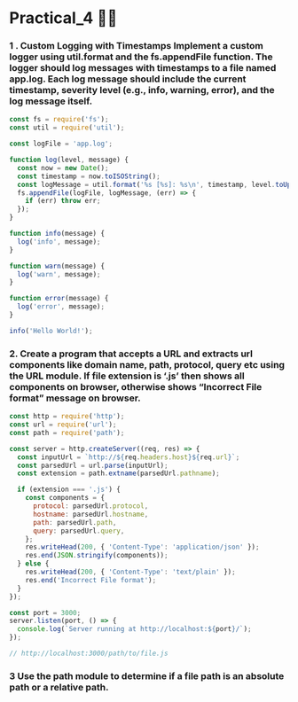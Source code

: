 # Practical_4 😶‍🌫️

### 1 . Custom Logging with Timestamps Implement a custom logger using util.format and the fs.appendFile function. The logger should log messages with timestamps to a file named app.log. Each log message should include the current timestamp, severity level (e.g., info, warning, error), and the log message itself. 

```js filename="P5_1.js"   copy
const fs = require('fs');
const util = require('util');

const logFile = 'app.log';

function log(level, message) {
  const now = new Date();
  const timestamp = now.toISOString();
  const logMessage = util.format('%s [%s]: %s\n', timestamp, level.toUpperCase(), message);
  fs.appendFile(logFile, logMessage, (err) => {
    if (err) throw err;
  });
}

function info(message) {
  log('info', message);
}

function warn(message) {
  log('warn', message);
}

function error(message) {
  log('error', message);
}

info('Hello World!');

```

### 2.  Create a program that accepts a URL and extracts url components like domain name, path, protocol, query etc using the URL module. If file extension is ‘.js’ then shows all components on browser, otherwise shows “Incorrect File format” message on browser. 

```js filename="P5_1.js"   copy
const http = require('http');
const url = require('url');
const path = require('path');

const server = http.createServer((req, res) => {
  const inputUrl = `http://${req.headers.host}${req.url}`;
  const parsedUrl = url.parse(inputUrl);
  const extension = path.extname(parsedUrl.pathname);

  if (extension === '.js') {
    const components = {
      protocol: parsedUrl.protocol,
      hostname: parsedUrl.hostname,
      path: parsedUrl.path,
      query: parsedUrl.query,
    };
    res.writeHead(200, { 'Content-Type': 'application/json' });
    res.end(JSON.stringify(components));
  } else {
    res.writeHead(200, { 'Content-Type': 'text/plain' });
    res.end('Incorrect File format');
  }
});

const port = 3000;
server.listen(port, () => {
  console.log(`Server running at http://localhost:${port}/`);
});

// http://localhost:3000/path/to/file.js
```

### 3 Use the path module to determine if a file path is an absolute path or a relative path. 